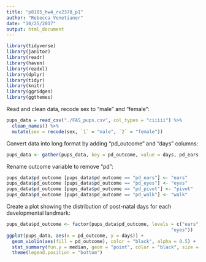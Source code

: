 ```yaml
---
title: "p8105_hw4_rv2378_p1"
author: "Rebecca Venetianer"
date: "10/25/2017"
output: html_document
---
```


```r
library(tidyverse)
library(janitor)
library(readr)
library(haven)
library(readxl)
library(dplyr)
library(tidyr)
library(knitr)
library(ggridges)
library(ggthemes)
```

Read and clean data, recode sex to "male" and "female":

```r
pups_data = read_csv("./FAS_pups.csv", col_types = "ciiiii") %>%
  clean_names() %>%
  mutate(sex = recode(sex, `1` = "male", `2` = "female")) 
```

Convert data into long format by adding "pd_outcome" and "days" columns:

```r
pups_data <- gather(pups_data, key = pd_outcome, value = days, pd_ears:pd_walk)
```

Rename outcome variable to remove "pd":

```r
pups_data$pd_outcome [pups_data$pd_outcome == "pd_ears"] <- "ears"
pups_data$pd_outcome [pups_data$pd_outcome == "pd_eyes"] <- "eyes"
pups_data$pd_outcome [pups_data$pd_outcome == "pd_pivot"] <- "pivot"
pups_data$pd_outcome [pups_data$pd_outcome == "pd_walk"] <- "walk"
```

Create a plot showing the distribution of post-natal days for each developmental landmark:

```r
pups_data$pd_outcome <- factor(pups_data$pd_outcome, levels = c("ears", "pivot", "walk", 
                                                            "eyes"))
ggplot(pups_data, aes(x = pd_outcome, y = days)) + 
  geom_violin(aes(fill = pd_outcome), color = "black", alpha = 0.5) + 
  stat_summary(fun.y = median, geom = "point", color = "black", size = 1) +
  theme(legend.position = "bottom")
```

